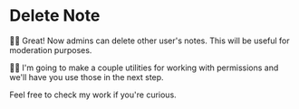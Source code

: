 # Delete Note

👨‍💼 Great! Now admins can delete other user's notes. This will be useful for
moderation purposes.

🧝‍♂️ I'm going to make a couple utilities for working with permissions and we'll
have you use those in the next step.

Feel free to <DiffLink app1={0} app2={1}>check my work</DiffLink> if you're
curious.
